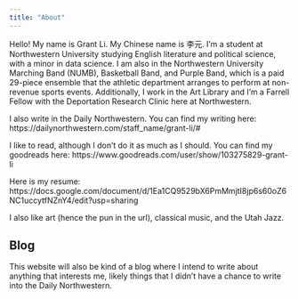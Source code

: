 ```yaml
---
title: "About"
---
```

Hello! My name is Grant Li. My Chinese name is 李元. I'm a student at Northwestern University studying English literature and political science, with a minor in data science. I am also in the Northwestern University Marching Band (NUMB), Basketball Band, and Purple Band, which is a paid 29-piece ensemble that the athletic department arranges to perform at non-revenue sports events. Additionally, I work in the Art Library and I'm a Farrell Fellow with the Deportation Research Clinic here at Northwestern. 

I also write in the Daily Northwestern. You can find my writing here: https://dailynorthwestern.com/staff_name/grant-li/#

I like to read, although I don't do it as much as I should. You can find my goodreads here: https://www.goodreads.com/user/show/103275829-grant-li

Here is my resume: https://docs.google.com/document/d/1Ea1CQ9529bX6PmMmjtI8jp6s60oZ6NC1uccytfNZnY4/edit?usp=sharing 

I also like art (hence the pun in the url), classical music, and the Utah Jazz.

## Blog

This website will also be kind of a blog where I intend to write about anything that interests me, likely things that I didn't have a chance to write into the Daily Northwestern.